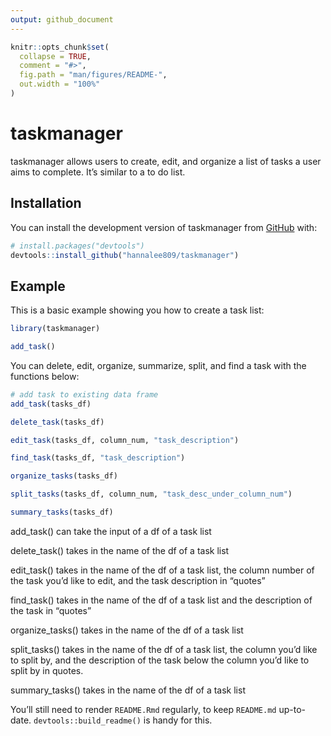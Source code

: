 ```yaml
---
output: github_document
---
```


<!-- README.md is generated from README.Rmd. Please edit that file -->

```r
knitr::opts_chunk$set(
  collapse = TRUE,
  comment = "#>",
  fig.path = "man/figures/README-",
  out.width = "100%"
)
```

# taskmanager

<!-- badges: start -->
<!-- badges: end -->

taskmanager allows users to create, edit, and organize a list of tasks a user aims to complete. It's similar to a to do list.

## Installation

You can install the development version of taskmanager from [GitHub](https://github.com/) with:


```r
# install.packages("devtools")
devtools::install_github("hannalee809/taskmanager")
```

## Example

This is a basic example showing you how to create a task list:

```r
library(taskmanager)

add_task()
```

You can delete, edit, organize, summarize, split, and find a task with the functions below:

```r

# add task to existing data frame
add_task(tasks_df)

delete_task(tasks_df)

edit_task(tasks_df, column_num, "task_description")

find_task(tasks_df, "task_description")

organize_tasks(tasks_df)

split_tasks(tasks_df, column_num, "task_desc_under_column_num")

summary_tasks(tasks_df)
```

add_task() can take the input of a df of a task list

delete_task() takes in the name of the df of a task list

edit_task() takes in the name of the df of a task list, the column number of the task you'd like to edit, and the task description in "quotes"

find_task() takes in the name of the df of a task list and the description of the task in "quotes"

organize_tasks() takes in the name of the df of a task list

split_tasks() takes in the name of the df of a task list, the column you'd like to split by, and the description of the task below the column you'd like to split by in quotes.

summary_tasks() takes in the name of the df of a task list

You'll still need to render `README.Rmd` regularly, to keep `README.md` up-to-date. `devtools::build_readme()` is handy for this.
